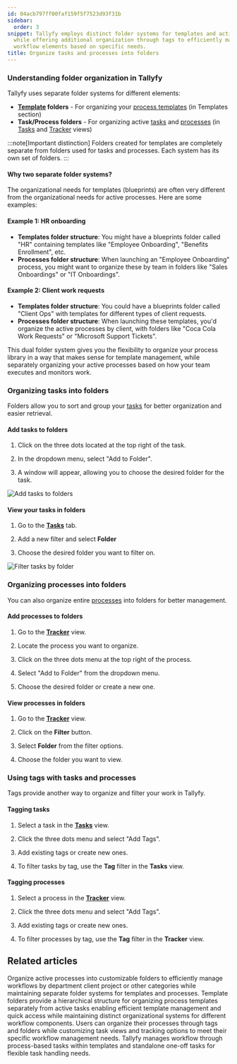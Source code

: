 ```yaml
---
id: 04acb797ff00faf159f5f7523d93f31b
sidebar:
  order: 3
snippet: Tallyfy employs distinct folder systems for templates and active processes
  while offering additional organization through tags to efficiently manage and filter
  workflow elements based on specific needs.
title: Organize tasks and processes into folders
---
```


### Understanding folder organization in Tallyfy

Tallyfy uses separate folder systems for different elements:

- **[Template](/products/pro/documenting/templates/) folders** - For organizing your [process templates](/products/pro/documenting/templates/) (in Templates section)
- **Task/Process folders** - For organizing active [tasks](/products/pro/tracking-and-tasks/tasks/) and [processes](/products/pro/tracking-and-tasks/processes/) (in [Tasks](/products/pro/tracking-and-tasks/tasks-view/) and [Tracker](/products/pro/tracking-and-tasks/tracker-view/) views)

:::note[Important distinction]
Folders created for templates are completely separate from folders used for tasks and processes. Each system has its own set of folders.
:::

#### Why two separate folder systems?

The organizational needs for templates (blueprints) are often very different from the organizational needs for active processes. Here are some examples:

#### Example 1: HR onboarding
- **Templates folder structure**: You might have a blueprints folder called "HR" containing templates like "Employee Onboarding", "Benefits Enrollment", etc.
- **Processes folder structure**: When launching an "Employee Onboarding" process, you might want to organize these by team in folders like "Sales Onboardings" or "IT Onboardings".

#### Example 2: Client work requests
- **Templates folder structure**: You could have a blueprints folder called "Client Ops" with templates for different types of client requests.
- **Processes folder structure**: When launching these templates, you'd organize the active processes by client, with folders like "Coca Cola Work Requests" or "Microsoft Support Tickets".

This dual folder system gives you the flexibility to organize your process library in a way that makes sense for template management, while separately organizing your active processes based on how your team executes and monitors work.

### Organizing tasks into folders

Folders allow you to sort and group your [tasks](/products/pro/tracking-and-tasks/tasks/) for better organization and easier retrieval.

#### Add tasks to folders

1. Click on the three dots located at the top right of the task.

2. In the dropdown menu, select "Add to Folder".

3. A window will appear, allowing you to choose the desired folder for the task.

![Add tasks to folders](https://screenshots.tallyfy.com/tallyfy%2Fpro%2Fdesktop-light-add-task-to-folder.png)

#### View your tasks in folders

1. Go to the **[Tasks](/products/pro/tracking-and-tasks/tasks-view/)** tab.

2. Add a new filter and select **Folder**

3. Choose the desired folder you want to filter on.

![Filter tasks by folder](https://screenshots.tallyfy.com/tallyfy/pro/desktop-light-filter-task-process.png)

### Organizing processes into folders

You can also organize entire [processes](/products/pro/tracking-and-tasks/processes/) into folders for better management.

#### Add processes to folders

1. Go to the **[Tracker](/products/pro/tracking-and-tasks/tracker-view/)** view.

2. Locate the process you want to organize.

3. Click on the three dots menu at the top right of the process.

4. Select "Add to Folder" from the dropdown menu.

5. Choose the desired folder or create a new one.

#### View processes in folders

1. Go to the **[Tracker](/products/pro/tracking-and-tasks/tracker-view/)** view.

2. Click on the **Filter** button.

3. Select **Folder** from the filter options.

4. Choose the folder you want to view.

### Using tags with tasks and processes

Tags provide another way to organize and filter your work in Tallyfy.

#### Tagging tasks

1. Select a task in the **[Tasks](/products/pro/tracking-and-tasks/tasks-view/)** view.

2. Click the three dots menu and select "Add Tags".

3. Add existing tags or create new ones.

4. To filter tasks by tag, use the **Tag** filter in the **Tasks** view.

#### Tagging processes

1. Select a process in the **[Tracker](/products/pro/tracking-and-tasks/tracker-view/)** view.

2. Click the three dots menu and select "Add Tags".

3. Add existing tags or create new ones.

4. To filter processes by tag, use the **Tag** filter in the **Tracker** view.


## Related articles
<CardGrid>
<LinkTitleCard header="<b>Organize Processes > Organize processes into folders</b>" href="/products/pro/tracking-and-tasks/tracker-view/organize-processes/how-can-i-add-tasks-to-folders-in-tallyfy/" > Organize active processes into customizable folders to efficiently manage workflows by department client project or other categories while maintaining separate folder systems for templates and processes. </LinkTitleCard>
<LinkTitleCard header="<b>Templates > Organize templates into folders</b>" href="/products/pro/documenting/templates/organize-templates-into-folders/" > Template folders provide a hierarchical structure for organizing process templates separately from active tasks enabling efficient template management and quick access while maintaining distinct organizational systems for different workflow components. </LinkTitleCard>
<LinkTitleCard header="<b>Tracker View > Organize processes</b>" href="/products/pro/tracking-and-tasks/tracker-view/organize-processes/" > Users can organize their processes through tags and folders while customizing task views and tracking options to meet their specific workflow management needs. </LinkTitleCard>
<LinkTitleCard header="<b>Tracking And Tasks > More about tasks</b>" href="/products/pro/tracking-and-tasks/tasks/" > Tallyfy manages workflow through process-based tasks within templates and standalone one-off tasks for flexible task handling needs. </LinkTitleCard>
</CardGrid>
